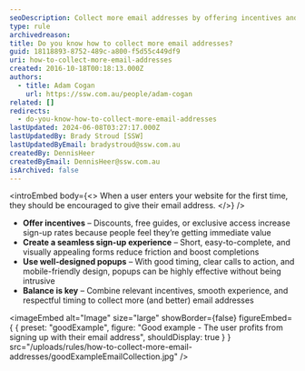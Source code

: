 ```yaml
---
seoDescription: Collect more email addresses by offering incentives and creating a seamless sign-up experience through a well-designed popup.
type: rule
archivedreason:
title: Do you know how to collect more email addresses?
guid: 18118893-8752-489c-a800-f5d55c449df9
uri: how-to-collect-more-email-addresses
created: 2016-10-18T00:18:13.000Z
authors:
  - title: Adam Cogan
    url: https://ssw.com.au/people/adam-cogan
related: []
redirects:
  - do-you-know-how-to-collect-more-email-addresses
lastUpdated: 2024-06-08T03:27:17.000Z
lastUpdatedBy: Brady Stroud [SSW]
lastUpdatedByEmail: bradystroud@ssw.com.au
createdBy: DennisHeer
createdByEmail: DennisHeer@ssw.com.au
isArchived: false
---
```


<introEmbed
  body={<>
When a user enters your website for the first time, they should be encouraged to give their email address.
  </>}
/>
* **Offer incentives** – Discounts, free guides, or exclusive access increase sign-up rates because people feel they’re getting immediate value
* **Create a seamless sign-up experience** – Short, easy-to-complete, and visually appealing forms reduce friction and boost completions
* **Use well-designed popups** – With good timing, clear calls to action, and mobile-friendly design, popups can be highly effective without being intrusive
* **Balance is key** – Combine relevant incentives, smooth experience, and respectful timing to collect more (and better) email addresses

<imageEmbed
  alt="Image"
  size="large"
  showBorder={false}
  figureEmbed={ {
    preset: "goodExample",
    figure: "Good example - The user profits from signing up with their email address",
    shouldDisplay: true
  } }
  src="/uploads/rules/how-to-collect-more-email-addresses/goodExampleEmailCollection.jpg"
/>

